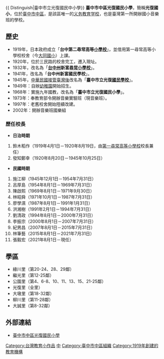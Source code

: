 {{ Distinguish|臺中市立光復國民中小學}}
{{Infobox School
| name = 臺中市中區光復國民小學
| other_name = Taichung Municipal Guang-Fu Elementary School
| image = [[File:臺中市中區光復國民小學_20100206.jpg|250px]]
| motto = 
| established = 大正8年（1919年）
| type = 市立[[國民小學|國民小學]]
| affiliation = 公立
| district = {{TWN}}[[臺中市|臺中市]][[中區_(臺中市)|中區]]
| grades = 小一至小六
| president =
| principal = 張毅宏
| dean =
| faculty = 63人
| staff = 11人
| students = 892人
| conference =
| colors =
| mascot =
| free_label = 招生性別
| free_text = 男女兼收
| free_label2 = 校地面積
| free_text2 = 19,437[[平方公尺|平方公尺]]
| free_label3 =
| magazine =
| free_text3 =
| address = [[臺中市|臺中市]][[中區_(台中市)|中區]][[三民路_(台中市)|三民路二段]]148號
| tel = 
| fax = 
| website = [http://www.gfes.tc.edu.tw www.gfes.tc.edu.tw]
}}
'''臺中市中區光復國民小學'''，簡稱'''光復國小'''，位於[[臺中市|臺中市]][[中區_(臺中市)|中區]]，是該區唯一的[[义务教育|义务教育]][[学校|学校]]，也是臺灣第一所開辦國小音樂班的學校。

== 歷史 ==
*1919年，日本政府成立「'''台中第二尋常高等[[小學校_(台灣)|小學校]]'''」，並借用第一尋常高等小學校校舍（今[[臺中市西區大同國民小學|大同國小]]）上課。
*1920年，位於三民路的校舍完工，遷入現址。
*1932年，改名為「'''[[台中州|台中州]]新富[[尋常小學校|尋常小學校]]'''」。
*1941年，改名為「'''台中州新富國民學校'''」。
*1945年，[[臺灣戰後時期|中華民國接管臺灣後]]改名為「'''臺中市立光復[[國民學校|國民學校]]'''」。
*1949年：自辦[[幼稚園|幼稚園]]開始招生。
*1968年：實施九年國教，改名為「'''臺中市立光復國民小學'''」。
*1973年：奉教育部令開辦音樂實驗班（現音樂班）。
*1997年：老舊校舍開始陸續改建。
*2002年：開辦音樂班國樂組

=== 歷任校長 ===
*'''日治時期'''
#鈴木稻作（1919年4月1日－1920年8月19日，由[[臺中市西區大同國民小學|第一尋常高等小學校]]校長兼任）
#發知鄭幸（1920年8月20日－1945年10月25日）
*'''民國時期'''
#施江柳（1945年12月1日－1954年7月31日）
#呂厚島（1954年8月1日－1969年7月31日）
#陳啟熙（1969年8月1日－1971年9月30日）
#林昭舜（1971年10月1日－1987年7月31日）
#廖學濕（1987年8月1日－1991年1月31日）
#洪湘樹（1991年2月1日－1994年7月31日）
#劉清政（1994年8月1日－2000年7月31日）
#李振宗（2000年8月1日－2007年7月31日）
#紀男昌（2007年8月1日－2015年7月31日）
#林筆藝（2015年8月1日－2021年7月31日）
#張毅宏（2021年8月1日－現任）

== 學區 ==
*綠川里（第20-24、28、29鄰）
*繼光里（第12-25鄰）
*公園里（第4、6-8、10、11、13、15、21-25鄰）
*光復里（全里）
*大墩里（第18-32鄰）
*柳川里（第11-28鄰）
*大誠里（第8-32鄰）
== 外部連結 ==
*[http://www.gfes.tc.edu.tw/school/web/index.php 臺中市中區光復國民小學] {{Wayback|url=http://www.gfes.tc.edu.tw/school/web/index.php |date=20100211100958 }}

{{臺中市國民中小學}}

[[Category:台灣教育小作品|Category:台灣教育小作品]]
[[Category:臺中市立國民小學|中]]
[[Category:臺中市中區組織|Category:臺中市中區組織]]
[[Category:1919年創建的教育機構|Category:1919年創建的教育機構]]